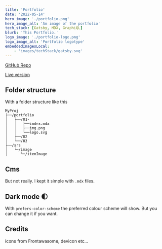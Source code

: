 ```yaml
---
title: 'Portfolio'
date: '2022-05-14'
hero_image: './portfolio.png'
hero_image_alt: 'An image of the portfolio'
tech_stack: [Gatsby, MDX, GraphiQL]
blurb: 'This Portfolio.'
logo_image: './portfolio-logo.png'
logo_image_alt: 'Portfolio logotype'
embeddedImagesLocal:
	- 'images/techStack/gatsby.svg'
---
```


[GitHub Repo](https://github.com/egiiiiil/hyperisland-mod1)

[Live version](https://egilswenningleyser.dev)

## Folder structure

With a folder structure like this

```
MyProj
├──/portfolio
│   ├──/01-
│   │   ├──index.mdx
│   │   ├──img.png
│   │   └──logo.svg
│   ├──/02
│   └──/03
├──/srs
│   └─/image
│      └─/itemImage
```

## Cms

But not really. I kept it simple with `.mdx` files.

## Dark mode 🌓

With `prefers-color-scheme` the preferred colour scheme will show. But you can change it if you want.

## Credits

icons from Frontawasome, devicon etc...
